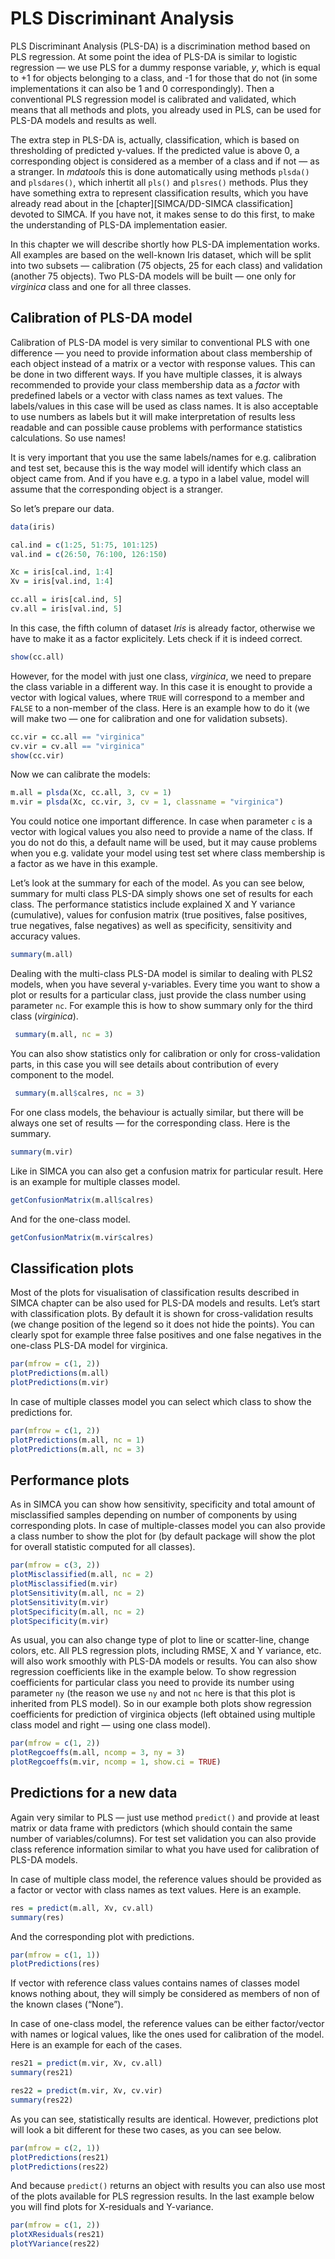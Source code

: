 # PLS Discriminant Analysis {-}

PLS Discriminant Analysis (PLS-DA) is a discrimination method based on PLS regression. At some point the idea of PLS-DA is similar to logistic regression — we use PLS for a dummy response variable, *y*, which is equal to +1 for objects belonging to a class, and -1 for those that do not (in some implementations it can also be 1 and 0 correspondingly). Then a conventional PLS regression model is calibrated and validated, which means that all methods and plots, you already used in PLS, can be used for PLS-DA models and results as well.

The extra step in PLS-DA is, actually, classification, which is based on thresholding of predicted y-values. If the predicted value is above 0, a corresponding object is considered as a member of a class and if not — as a stranger. In *mdatools* this is done automatically using methods `plsda()` and `plsdares()`, which inhertit all `pls()` and `plsres()` methods. Plus they have something extra to represent classification results, which you have already read about in the [chapter][SIMCA/DD-SIMCA classification] devoted to SIMCA. If you have not, it makes sense to do this first, to make the understanding of PLS-DA implementation easier.

In this chapter we will describe shortly how PLS-DA implementation works. All examples are based on the well-known Iris dataset, which will be split into two subsets — calibration (75 objects, 25 for each class) and validation (another 75 objects). Two PLS-DA models will be built — one only for *virginica* class and one for all three classes.

## Calibration of PLS-DA model {-}

Calibration of PLS-DA model is very similar to conventional PLS with one difference — you need to provide information about class membership of each object instead of a matrix or a vector with response values. This can be done in two different ways. If you have multiple classes, it is always recommended to provide your class membership data as a *factor* with predefined labels or a vector with class names as text values. The labels/values in this case will be used as class names. It is also acceptable to use numbers as labels but it will make interpretation of results less readable and can possible cause problems with performance statistics calculations. So use names!

It is very important that you use the same labels/names for e.g. calibration and test set, because this is the way model will identify which class an object came from. And if you have e.g. a typo in a label value, model will assume that the corresponding object is a stranger.

So let's prepare our data.

```r
data(iris)

cal.ind = c(1:25, 51:75, 101:125)
val.ind = c(26:50, 76:100, 126:150)

Xc = iris[cal.ind, 1:4]
Xv = iris[val.ind, 1:4]

cc.all = iris[cal.ind, 5]
cv.all = iris[val.ind, 5]

```

In this case, the fifth column of dataset *Iris* is already factor, otherwise we have to make it as a factor explicitely. Lets check if it is indeed correct.

```r
show(cc.all)
```

However, for the model with just one class, *virginica*, we need to prepare the class variable in a different way. In this case it is enought to provide a vector with logical values, where `TRUE` will correspond to a member and `FALSE` to a non-member of the class. Here is an example how to do it (we will make two — one for calibration and one for validation subsets).

```r
cc.vir = cc.all == "virginica"
cv.vir = cv.all == "virginica"
show(cc.vir)
```

Now we can calibrate the models:

```r
m.all = plsda(Xc, cc.all, 3, cv = 1)
m.vir = plsda(Xc, cc.vir, 3, cv = 1, classname = "virginica")
```

You could notice one important difference. In case when parameter `c` is a vector with logical values you also need to provide a name of the class. If you do not do this, a default name will be used, but it may cause problems when you e.g. validate your model using test set where class membership is a factor as we have in this example.

Let's look at the summary for each of the model. As you can see below, summary for multi class PLS-DA simply shows one set of results for each class. The performance statistics include explained X and Y variance (cumulative), values for confusion matrix (true positives, false positives, true negatives, false negatives) as well as specificity, sensitivity and accuracy values.

```r
summary(m.all)
```

Dealing with the multi-class PLS-DA model is similar to dealing with PLS2 models, when you have several y-variables. Every time you want to show a plot or results for a particular class, just provide the class number using parameter `nc`. For example this is how to show summary only for the third class (*virginica*).

```r
 summary(m.all, nc = 3)
```

You can also show statistics only for calibration or only for cross-validation parts, in this case you will see details about contribution of every component to the model.

```r
 summary(m.all$calres, nc = 3)
```

For one class models, the behaviour is actually similar, but there will be always one set of results — for the corresponding class. Here is the summary.

```r
summary(m.vir)
```

Like in SIMCA you can also get a confusion matrix for particular result. Here is an example for multiple classes model.

```r
getConfusionMatrix(m.all$calres)
```

And for the one-class model.

```r
getConfusionMatrix(m.vir$calres)
```

## Classification plots {-}

Most of the plots for visualisation of classification results described in SIMCA chapter can be also used for PLS-DA models and results. Let's start with classification plots. By default it is shown for cross-validation results (we change position of the legend so it does not hide the points). You can clearly spot for example three false positives and one false negatives in the one-class PLS-DA model for virginica.

```r
par(mfrow = c(1, 2))
plotPredictions(m.all)
plotPredictions(m.vir)
```

In case of multiple classes model you can select which class to show the predictions for.

```r
par(mfrow = c(1, 2))
plotPredictions(m.all, nc = 1)
plotPredictions(m.all, nc = 3)
```

## Performance plots {-}

As in SIMCA you can show how sensitivity, specificity and total amount of misclassified samples depending on number of components by using corresponding plots. In case of multiple-classes model you can also provide a class number to show the plot for (by default package will show the plot for overall statistic computed for all classes).


```r
par(mfrow = c(3, 2))
plotMisclassified(m.all, nc = 2)
plotMisclassified(m.vir)
plotSensitivity(m.all, nc = 2)
plotSensitivity(m.vir)
plotSpecificity(m.all, nc = 2)
plotSpecificity(m.vir)
```

As usual, you can also change type of plot to line or scatter-line, change colors, etc. All PLS regression plots, including RMSE, X and Y variance, etc. will also work smoothly with PLS-DA models or results. You can also show regression coefficients like in the example below. To show regression coefficients for particular class you need to provide its number using parameter `ny` (the reason we use `ny` and not `nc` here is that this plot is inherited from PLS model). So in our example both plots show regression coefficients for prediction of virginica objects (left obtained using multiple class model and right — using one class model).


```r
par(mfrow = c(1, 2))
plotRegcoeffs(m.all, ncomp = 3, ny = 3)
plotRegcoeffs(m.vir, ncomp = 1, show.ci = TRUE)
```

## Predictions for a new data {-}

Again very similar to PLS — just use method `predict()` and provide at least matrix or data frame with predictors (which should contain the same number of variables/columns). For test set validation you can also provide class reference information similar to what you have used for calibration of PLS-DA models.

In case of multiple class model, the reference values should be provided as a factor or vector with class names as text values. Here is an example.

```r
res = predict(m.all, Xv, cv.all)
summary(res)
```

And the corresponding plot with predictions.

```r
par(mfrow = c(1, 1))
plotPredictions(res)
```

If vector with reference class values contains names of classes model knows nothing about, they will simply be considered as members of non of the known clases ("None").

In case of one-class model, the reference values can be either factor/vector with names or logical values, like the ones used for calibration of the model. Here is an example for each of the cases.

```r
res21 = predict(m.vir, Xv, cv.all)
summary(res21)

res22 = predict(m.vir, Xv, cv.vir)
summary(res22)
```

As you can see, statistically results are identical. However, predictions plot will look a bit different for these two cases, as you can see below.

```r
par(mfrow = c(2, 1))
plotPredictions(res21)
plotPredictions(res22)
```

And because `predict()` returns an object with results you can also use most of the plots available for PLS regression results. In the last example below you will find plots for X-residuals and Y-variance.

```r
par(mfrow = c(1, 2))
plotXResiduals(res21)
plotYVariance(res22)
```
